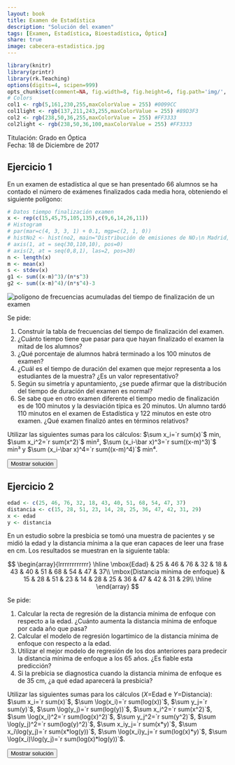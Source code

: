 ```yaml
---
layout: book
title: Examen de Estadística
description: "Solución del examen"
tags: [Examen, Estadística, Bioestadística, Óptica]
share: true
image: cabecera-estadistica.jpg
---
```


```r
library(knitr)
library(printr)
library(rk.Teaching)
options(digits=4, scipen=999)
opts_chunk$set(comment=NA, fig.width=8, fig.height=6, fig.path='img/', fig.align="center", dev="svg", digits=4, echo=FALSE, warning=FALSE, message=FALSE)
# Colors
col1 <- rgb(5,161,230,255,maxColorValue = 255) #0099CC
col1light <- rgb(137,211,243,255,maxColorValue = 255) #89D3F3
col2 <- rgb(238,50,36,255,maxColorValue = 255) #FF3333
col2light <- rgb(238,50,36,100,maxColorValue = 255) #FF3333
```

Titulación: Grado en Óptica  
Fecha: 18 de Diciembre de 2017

## Ejercicio 1

En un examen de estadística al que se han presentado 66 alumnos se ha contado el número de exámenes finalizados cada media hora, obteniendo el siguiente polígono:
```r
# Datos tiempo finalización examen
x <- rep(c(15,45,75,105,135),c(9,6,14,26,11))
# Histogram
# par(mar=c(4, 3, 3, 1) + 0.1, mgp=c(2, 1, 0))
# histNo2 <- hist(no2, main="Distribución de emisiones de NO₂\n Madrid, Octubre 2017", xlab="Emisiones NO₂ (𝜇g/m³)", ylab="Días", col=col1light, axes=F)
# axis(1, at = seq(30,110,10), pos=0)
# axis(2, at = seq(0,8,1), las=2, pos=30)
n <- length(x)
m <- mean(x)
s <- stdev(x)
g1 <- sum((x-m)^3)/(n*s^3)
g2 <- sum((x-m)^4)/(n*s^4)-3
```
<img src="img/poligono_acumulado_tiempo_examen.svg" alt="polígono de frecuencias acumuladas del tiempo de finalización de un examen" style="display: block; margin: auto;" />

Se pide: 

1. Construir la tabla de frecuencias del tiempo de finalización del examen.
2. ¿Cuánto tiempo tiene que pasar para que hayan finalizado el examen la mitad de los alumnos?
3. ¿Qué porcentaje de alumnos habrá terminado a los 100 minutos de examen?
4. ¿Cuál es el tiempo de duración del examen que mejor representa a los estudiantes de la muestra? 
¿Es un valor representativo? 
5. Según su simetría y apuntamiento, ¿se puede afirmar que la distribución del tiempo de duración del examen es normal? 
6. Se sabe que en otro examen diferente el tiempo medio de finalización es de 100 minutos y la desviación típica es 20 minutos. 
Un alumno tardó 110 minutos en el examen de Estadística y 122 minutos en este otro examen. 
¿Qué examen finalizó antes en términos relativos?

Utilizar las siguientes sumas para los cálculos: $\sum x_i=`r sum(x)`$ min, $\sum x_i^2=`r sum(x^2)`$ min², $\sum (x_i-\bar x)^3=`r sum((x-m)^3)`$ min³ y $\sum (x_i-\bar x)^4=`r sum((x-m)^4)`$ min⁴.

<div><button class="solution">Mostrar solución</button></div>
<div id="solution" style="display: none">
1. $$
\begin{array}{crrrrr}
\hline
X & x_i & n_i & f_i & N_i & Fi\\
0-30 & 15 & 9 & 0.1364 & 9 & 0.1364\\
30-60 & 45 & 6 & 0.0909 & 15 & 0.2273\\
60-90 & 75 & 14 & 0.2121 & 29 & 0.4394\\
90-120 & 105 & 26 & 0.3939 & 55 & 0.8333\\
120-150 & 135 & 11 & 0.1667 & 66 & 1\\
\hline
\end{array}
$$
2. $Me=94.6154$ min.<br/>
3. $F(100)=0.5708\Rightarrow 57.08\%$ of students.<br/>
4. $\bar x=`r m`$ min, $s^2=`r s^2`$ min², $s=`r s`$ min y $cv=`r s/m`$, luego la dispersión relativa con respecto a la media es moderada y la representatividad de la media también.<br/>
5. $g_1=`r g1`$, de manera que la distribución es asimétrica hacia la izquierda. $g_2=`r g2`$, de manera que la distribución es menos apuntada de lo normal (leptocúrtica). Como tanto $g_1$ como $g_2$ están entre -2 y 2 podemos asumir que la muestra proviene de una población normal.<br/>
6. Examen de Estadística: $z(110)=`r (110-m)/s`$. <br/>
Otro examen: $z(122)=`r (122-100)/20`$. <br/>
Así pues, terminó antes el examen de Estadística.<br/>
</div>

## Ejercicio 2

```r
edad <- c(25, 46, 76, 32, 18, 43, 40, 51, 68, 54, 47, 37)
distancia <- c(15, 28, 51, 23, 14, 28, 25, 36, 47, 42, 31, 29)
x <- edad
y <- distancia
``` 

En un estudio sobre la presbicia se tomó una muestra de pacientes y se midió la edad y la distancia mínima a la que eran capaces de leer una frase en cm.
Los resultados se muestran en la siguiente tabla:

$$
  \begin{array}{lrrrrrrrrrrrr}
    \hline
    \mbox{Edad} & 25 & 46 & 76 & 32 & 18 & 43 & 40 & 51 & 68 & 54 & 47 & 37\\
    \mbox{Distancia mínima de enfoque} & 15 & 28 & 51 & 23 & 14 & 28 & 25 & 36 & 47 & 42 & 31 & 29\\ 
    \hline
  \end{array}
$$

Se pide:

1. Calcular la recta de regresión de la distancia mínima de enfoque con respecto a la edad.
¿Cuánto aumenta la distancia mínima de enfoque por cada año que pasa?
2. Calcular el modelo de regresión logartímico de la distancia mínima de enfoque con respecto a la edad.
3. Utilizar el mejor modelo de regresión de los dos anteriores para predecir la distancia mínima de enfoque a los 65 años. ¿Es fiable esta predicción?
4. Si la prebicia se diagnostica cuando la distancia mínima de enfoque es de 35 cm, ¿a qué edad aparecerá la presbicia?

Utilizar las siguientes sumas para los cálculos ($X=$Edad e $Y=$Distancia):<br/>
$\sum x_i=`r sum(x)`$, $\sum \log(x_i)=`r sum(log(x))`$, $\sum y_j=`r sum(y)`$, $\sum \log(y_j)=`r sum(log(y))`$,
$\sum x_i^2=`r sum(x^2)`$, $\sum \log(x_i)^2=`r sum(log(x)^2)`$, $\sum y_j^2=`r sum(y^2)`$, $\sum \log(y_j)^2=`r sum(log(y)^2)`$,
$\sum x_iy_j=`r sum(x*y)`$, $\sum x_i\log(y_j)=`r sum(x*log(y))`$, $\sum \log(x_i)y_j=`r sum(log(x)*y)`$, $\sum \log(x_i)\log(y_j)=`r sum(log(x)*log(y))`$.

<div><button class="solution">Mostrar solución</button></div>
<div id="solution" style="display: none">
```r
m <- lm(y~x)
c <- coefficients(m)
```
1. Modelo de regresión de la distancia mínima de enfoque sobre la edad: <br/>
$\bar x=`r mean(x)`$ años, $s_x^2=`r variance(x)`$ años². <br/>
$\bar y=`r mean(y)`$ cm, $s_y^2=`r variance(y)`$ cm². <br/>
$s_{xy}=`r covariance(x,y)`$ años⋅cm. <br/>
Recta de regresión de la distancia mínima de enfoque sobre la edad: $y=`r c[1]` + `r c[2]`x$. <br/>
Por cada año que pasa la distancia mínima de enfoque aumenta `r c[2]` cm.<br/>
```r
z <- log(x)
m2 <- lm(y~z)
c2 <- coefficients(m2)
```
2. $\overline{\log(x)}=`r mean(z)`$ log(años), $s_{\log(x)}^2=`r variance(z)`$ log(años)². <br/>
$s_{\log(x)y}=`r covariance(z,y)`$ log(años)⋅cm. <br/>
Modelo de regresión logarítmico de la distancia mínima de enfoque sobre la edad: $y=`r c2[1]` + `r c2[2]`\log(x)$. <br/>
3. Coeficiente de determinación lineal: $r^2=`r summary(m)$r.squared`$. <br/>
Coeficiente de determinación logarítmico: $r^2=`r summary(m2)$r.squared`$. <br/>
Por tanto, el modelo lineal explica mejor la relación entre la distancia mínima de enfoque y la edad, ya que su coeficiente de determinación es mayor. <br/>
$y(65)=`r c[1]+c[2]*65`$ cm.<br/>
```r
m3 <- lm(x~y)
c3 <- coefficients(m3)
```
4. Recta de regresión de la edad sobre la distancia mínima de enfoque: $x=`r c3[1]` + `r c3[2]`y$. <br/>
$x(35)=`r c3[1]+c3[2]*35`$ años.
</div>
